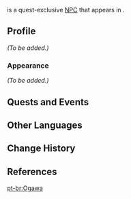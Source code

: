 {{Meta
<!-- REMOVE THIS TEMPLATE AFTER ADDING MISSING INFO -->
|missing_NPC_profile  = yes
}}
{{Character Infobox
|type             = Quest NPC
|image            = NPC Ogawa.png
|region           = Inazuma
|location         = Inazuma
|affiliation      = Yashiro Commission
|title            = Yashiro Commission Official
|child            = Kotomi
|voiceEN          = [[imdb:nm1042068|Jon Allen]]<ref name="Jon Allen">Twitter: [https://twitter.com/kingjonallen/status/1453473475029463041 EN VA Self Announcement]</ref>
}}
{{Lang|'''Ogawa'''|ja=小川|ja_rm=Ogawa}} is a quest-exclusive [[NPC]] that appears in {{Quest|Yoohoo Art: Seichou no Jutsu}}.
<!--
==Location==
<gallery>
NPC Location Ogawa.png|Ogawa's location
NPC Location Ogawa Context.png|Additional context
</gallery>
-->
==Profile==
<!-- detailed story/lore information goes here -->
''(To be added.)''

===Appearance===
''(To be added.)''

==Quests and Events==
{{Quests and Events}}

==Other Languages==
{{Other Languages
|default_hidden = 1
|en      = Ogawa
|zhs     = 小川
|zhs_rm  = Xiǎochuān
|zht     = 小川
|zht_rm  = Xiǎochuān
|ja      = 小川
|ja_rm   = Ogawa
|ko      = 오가와
|es      = Ogawa
|fr      = Ogawa
|ru      = Огава
|th      = Ogawa
|vi      = Ogawa
|de      = Ogawa
|id      = Ogawa
|pt      = Ogawa
|tr      = Ogawa
|it      = Ogawa
}}

==Change History==
{{Change History|2.2}}

==References==
{{Reflist}}

[[pt-br:Ogawa]]